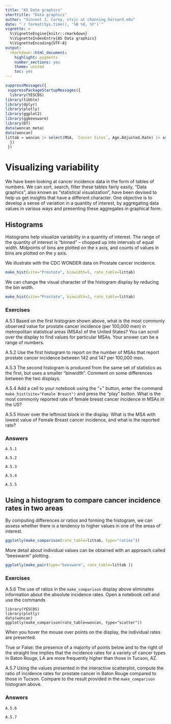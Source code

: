 ```yaml
---
title: "A5 Data graphics"
shorttitle: "Data graphics"
author: "Vincent J. Carey, stvjc at channing.harvard.edu"
date: "`r format(Sys.time(), '%B %d, %Y')`"
vignette: >
  %\VignetteEngine{knitr::rmarkdown}
  %\VignetteIndexEntry{A5 Data graphics}
  %\VignetteEncoding{UTF-8}
output:
  rmarkdown::html_document:
    highlight: pygments
    number_sections: yes
    theme: united
    toc: yes
---
```


```r
suppressMessages({
 suppressPackageStartupMessages({
  library(YESCDS)
library(tibble)
library(dplyr)
library(plotly)
library(ggplot2)
library(ggbeeswarm)
library(DT)
data(woncan_meta)
data(woncan)
littab = woncan |> select(MSA, `Cancer Sites`, Age.Adjusted.Rate) |> as.data.frame()
  })
 })
```

# Visualizing variability

We have been looking at cancer incidence data in the form of tables of numbers.
We can sort, search, filter these tables fairly easily.  "Data graphics", also
known as "statistical visualization", have been devised to help us get
insights that have a different character.  One objective is to develop a
sense of variation in a quantity of interest, by aggregating data values in
various ways and presenting these aggregates in graphical form.



## Histograms
 
Histograms help visualize variability in a quantity of interest.  The range of the quantity
of interest is "binned" -- chopped up into intervals of equal width.  Midpoints of
bins are plotted on the x axis, and counts of values in bins are plotted on the y axis.

We illustrate with the CDC WONDER data on Prostate cancer incidence.

```r
make_hist(site="Prostate", binwidth=5, rate_table=littab)
```

We can change the visual character of the histogram display by reducing the bin width.


```r
make_hist(site="Prostate", binwidth=2, rate_table=littab)
```

### Exercises

A.5.1 Based on the first histogram shown above, what is the most commonly
observed value for prostate cancer incidence (per 100,000 men) in metropolitan
statistical areas (MSAs) of the United States?  You can scroll over the display
to find values for particular MSAs.  Your answer can be a range of numbers.

A.5.2 Use the first histogram to report on the number of MSAs that report
prostate cancer incidence between 142 and 147 per 100,000 men.

A.5.3 The second histogram is produced from the same set of statistics as the
first, but uses a smaller "binwidth".  Comment on some differences between
the two displays.

A.5.4 Add a cell to your notebook using the "+" button, enter the command
`make_hist(site="Female Breast")` and press the "play" button.  What
is the most commonly reported rate of female breast cancer incidence in
MSAs in the US?

A.5.5 Hover over the leftmost block in the display.  What is the MSA with
lowest value of Female Breast cancer incidence, and what is the reported rate?

### Answers

```
A.5.1

A.5.2

A.5.3

A.5.4

A.5.5
```

## Using a histogram to compare cancer incidence rates in two areas

By computing differences or ratios and forming the histogram, we
can assess whether there is a tendency to higher values in
one of the areas of interest.

```r
ggplotly(make_comparison(rate_table=littab, type="ratios"))
```

More detail about individual
values can be obtained with an approach called "beeswarm" plotting.

```r
ggplotly(make_pair(type="beeswarm", rate_table=littab ))
```

### Exercises

A.5.6 The use of ratios in the `make_comparison` display above eliminates
information about the absolute incidence rates.  Open a notebook cell and
use the commands
```
library(YESCDS)
library(plotly)
data(woncan)
ggplotly(make_comparison(rate_table=woncan, type="scatter"))
```
When you hover the mouse over points on the display, the
individual rates are presented.

True or False: the presence of a majority of points below and to the right of the
straight line implies that the incidence rates for a variety of
cancer types in Baton Rouge, LA are
more frequently higher than those in Tucson, AZ.

A.5.7 Using the values presented in the
interactive scatterplot, compute the ratio of 
incidence rates for prostate cancer in Baton Rouge
compared to those in Tucson.  Compare to the result
provided in the `make_comparison` histogram above.

### Answers

```
A.5.6

A.5.7
```
